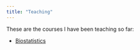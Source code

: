 ```yaml
---
title: "Teaching"
---
```


These are the courses I have been teaching so far:

- [Biostatistics](course_1.qmd){target="_blank"}
